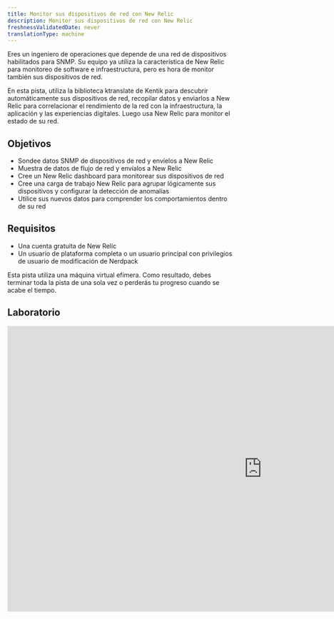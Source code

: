 ```yaml
---
title: Monitor sus dispositivos de red con New Relic
description: Monitor sus dispositivos de red con New Relic
freshnessValidatedDate: never
translationType: machine
---
```


Eres un ingeniero de operaciones que depende de una red de dispositivos habilitados para SNMP. Su equipo ya utiliza la característica de New Relic para monitoreo de software e infraestructura, pero es hora de monitor también sus dispositivos de red.

En esta pista, utiliza la biblioteca ktranslate de Kentik para descubrir automáticamente sus dispositivos de red, recopilar datos y enviarlos a New Relic para correlacionar el rendimiento de la red con la infraestructura, la aplicación y las experiencias digitales. Luego usa New Relic para monitor el estado de su red.

## Objetivos

* Sondee datos SNMP de dispositivos de red y envíelos a New Relic
* Muestra de datos de flujo de red y envíalos a New Relic
* Cree un New Relic dashboard para monitorear sus dispositivos de red
* Cree una carga de trabajo New Relic para agrupar lógicamente sus dispositivos y configurar la detección de anomalías
* Utilice sus nuevos datos para comprender los comportamientos dentro de su red

## Requisitos

* Una cuenta gratuita de New Relic
* Un usuario de plataforma completa o un usuario principal con privilegios de usuario de modificación de Nerdpack

<Callout variant="important">
  Esta pista utiliza una máquina virtual efímera. Como resultado, debes terminar toda la pista de una sola vez o perderás tu progreso cuando se acabe el tiempo.
</Callout>

## Laboratorio

<iframe
  width="1140"
  height="640"
  sandbox="allow-same-origin allow-scripts allow-popups allow-forms allow-modals"
  src="https://play.instruqt.com/embed/newrelic/tracks/network-performance-monitoring?token=em_8vjt8dquoemjh76q"
  style="border: 0;"
/>

## Tarea

¡Bien hecho! Ahora que ya se ha familiarizado con ktranslate y New Relic para monitor sus dispositivos de red, aquí hay algunas cosas que puede hacer por su cuenta mientras se prepara para monitor su red de la vida real:

* Lea "[Comience con Monitoreo de red](/docs/network-performance-monitoring/get-started/npm-introduction/)" para aprender cómo aprovechar al máximo el Monitoreo de red de New Relic

* Visita el [repositorio de ktranslate GitHub](https://github.com/kentik/ktranslate) para aprender cómo funciona ktranslate

* Lea "¿ [Qué es una entidad?](/docs/new-relic-one/use-new-relic-one/core-concepts/what-entity-new-relic/)" para obtener más información sobre la entidad New Relic y cómo sintetizar la suya propia. Esto le ayudará a sacar más provecho de su

  <DNT>
    **Kentik default**
  </DNT>

  entidad.
